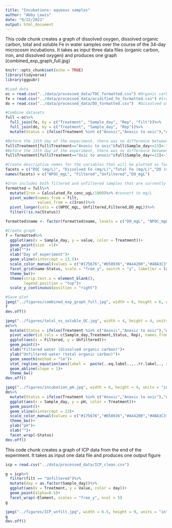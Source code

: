 ```yaml
---
title: "Incubations: aqueous samples"
author: "Abby Lewis"
date: "9/22/2021"
output: html_document
---
```


This code chunk creates a graph of dissolved oxygen, dissolved organic carbon, total and soluble Fe in water samples over the course of the 34-day microcosm incubations. It takes as input three data files (organic carbon, iron, and dissolved oxygen) and produces one graph (combined_exp_graph_full.jpg)

```r
knitr::opts_chunk$set(echo = TRUE)
library(tidyverse)
library(ggpubr)

#Load data
oc = read.csv("../data/processed_data/TOC_formatted.csv") #Organic carbon data
fe = read.csv("../data/processed_data/acidified_Fe_formatted.csv") #Iron data 
do = read.csv("../data/processed_data/DO_formatted.csv")  #Dissolved oxygen data

#Combine datasets
full = oc%>%
  full_join(fe, by = c("Treatment", "Sample_day", "Rep", "filt"))%>%
  full_join(do, by = c("Treatment", "Sample_day", "Rep"))%>%
  mutate(Status = ifelse(Treatment %in% c("Anoxic","Anoxic to oxic"),"Anoxic","Oxic"))

#Before the 13th day of the experiment, there was no difference between the anoxic to oxic microcosms and the anoxic microcosms
full$Treatment[full$Treatment=="Anoxic to oxic"&full$Sample_day<=13]<-"Anoxic"
#Before the 13th day of the experiment, there was no difference between the oxic to anoxic microcosms and the oxic microcosms
full$Treatment[full$Treatment=="Oxic to anoxic"&full$Sample_day<=13]<-"Oxic"

#Create descriptive names for the variables that will be plotted as facets
facets = c("DOC (mg/L)", "Dissolved Fe (mg/L)","Total Fe (mg/L)","DO (mg/L)")
names(facets) = c("NPOC_mgL", "Filtered","Unfiltered","DO_mgL")

#Iron includes both filtered and unfiltered samples that are currently grouped in one column (Conc). The code below separates these samples into two columns for plotting
formatted = full%>%
  mutate(Iron = Calculated_Fe_conc_ugL/1000)%>% #convert to mg/L
  pivot_wider(names_from = filt,
              values_from = c(Iron))%>%
  pivot_longer(cols = c(NPOC_mgL, Unfiltered,Filtered,DO_mgL))%>%
  filter(!is.na(Status))

formatted$name <- factor(formatted$name, levels = c("DO_mgL", "NPOC_mgL", "Unfiltered", "Filtered")) #Order the variables how we would like them to be plotted

#Create graph
f = formatted%>%
  ggplot(aes(x = Sample_day, y = value, color = Treatment))+
  geom_point(size  =1)+
  ylab("")+
  xlab("Day of experiment")+
  geom_vline(xintercept = 13.5)+
  scale_color_manual(values = c("#175676","#D58936","#A44200","#4BA3C3")) +
  facet_grid(name~Status, scale = "free_y", switch = "y", labeller = labeller(name = facets))+
  theme_bw()+
  theme(strip.text.x = element_blank(),
        legend.position = "top")+
  scale_y_continuous(position = "right")

#Save plot
jpeg("../figures/combined_exp_graph_full.jpg", width = 6, height = 6, units = "in",res = 300)
f
dev.off()

jpeg("../figures/total_vs_soluble_OC.jpg", width = 4, height = 4, units = "in",res = 300)
oc%>%
  mutate(Status = ifelse(Treatment %in% c("Anoxic","Anoxic to oxic"),"Anoxic","Oxic"))%>%
  pivot_wider(id_cols = c(Sample_day,Treatment,Status, Rep), names_from = filt, values_from = NPOC_mgL)%>%
  ggplot(aes(x = Filtered, y = Unfiltered))+
  geom_point()+
  xlab("Filtered water (dissolved organic carbon)")+
  ylab("Unfiltered water (total organic carbon)")+
  geom_smooth(method = "lm")+
  stat_regline_equation(aes(label =  paste(..eq.label..,..rr.label.., sep = "~~~~")))+
  geom_abline(slope = 1)+
  theme_bw()
dev.off()

jpeg("../figures/incubation_pH.jpg", width = 6, height = 4, units = "in",res = 300)
do%>%
  mutate(Status = ifelse(Treatment %in% c("Anoxic","Anoxic to oxic"),"Anoxic","Oxic"))%>%
  ggplot(aes(x = Sample_day, y = pH, color = Treatment))+
  geom_point()+
  geom_vline(xintercept = 13)+
  scale_color_manual(values = c("#175676","#D58936","#A44200","#4BA3C3"))+
  theme_bw()+
  ylab("pH")+
  xlab("")+ 
  facet_wrap(~Status)
dev.off()
```


This code chunk creates a graph of ICP data from the end of the experiment. It takes as input one data file and produces one output figure
```r
icp = read.csv("../data/processed_data/ICP_clean.csv")

g = icp%>%
  filter(filt == "Unfiltered")%>%
  mutate(day = as.factor(Sample_day))%>%
  ggplot(aes(x = Treatment, y = Value, color = day))+
  geom_point(alpha=0.5)+
  facet_wrap(~Element, scales = "free_y", ncol = 5)
g

jpeg("../figures/ICP_unfilt.jpg", width = 6.5, height = 9, units = "in", res = 300)
g
dev.off()
```

